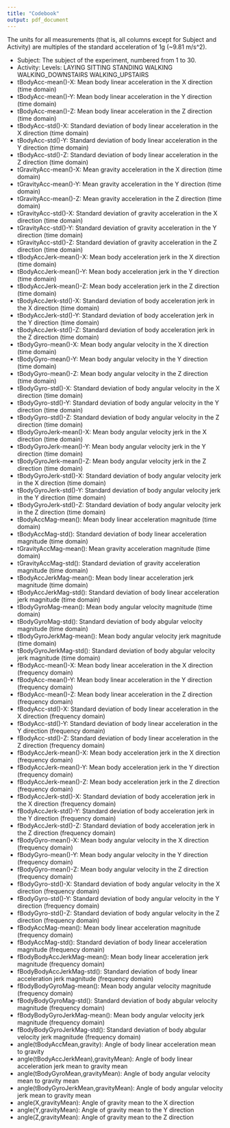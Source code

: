 ```yaml
---
title: "Codebook"
output: pdf_document
---
```


The units for all measurements (that is, all columns except for Subject and Activity) are multiples of the standard acceleration of 1g (~9.81 m/s^2).

* Subject:  The subject of the experiment, numbered from 1 to 30.
* Activity: Levels: LAYING SITTING STANDING WALKING WALKING_DOWNSTAIRS WALKING_UPSTAIRS
* tBodyAcc-mean()-X:  Mean body linear acceleration in the X direction (time domain)
* tBodyAcc-mean()-Y:  Mean body linear acceleration in the Y direction (time domain)
* tBodyAcc-mean()-Z:  Mean body linear acceleration in the Z direction (time domain)
* tBodyAcc-std()-X: Standard deviation of body linear acceleration in the X direction (time domain)
* tBodyAcc-std()-Y: Standard deviation of body linear acceleration in the Y direction (time domain)
* tBodyAcc-std()-Z: Standard deviation of body linear acceleration in the Z direction (time domain)
* tGravityAcc-mean()-X:  Mean gravity acceleration in the X direction (time domain)
* tGravityAcc-mean()-Y:  Mean gravity acceleration in the Y direction (time domain)
* tGravityAcc-mean()-Z:  Mean gravity acceleration in the Z direction (time domain)
* tGravityAcc-std()-X: Standard deviation of gravity acceleration in the X direction (time domain)
* tGravityAcc-std()-Y: Standard deviation of gravity acceleration in the Y direction (time domain)
* tGravityAcc-std()-Z: Standard deviation of gravity acceleration in the Z direction (time domain)
* tBodyAccJerk-mean()-X:  Mean body acceleration jerk in the X direction (time domain)
* tBodyAccJerk-mean()-Y:  Mean body acceleration jerk in the Y direction (time domain)
* tBodyAccJerk-mean()-Z:  Mean body acceleration jerk in the Z direction (time domain)
* tBodyAccJerk-std()-X: Standard deviation of body acceleration jerk in the X direction (time domain)
* tBodyAccJerk-std()-Y: Standard deviation of body acceleration jerk in the Y direction (time domain)
* tBodyAccJerk-std()-Z: Standard deviation of body acceleration jerk in the Z direction (time domain)
* tBodyGyro-mean()-X:  Mean body angular velocity in the X direction (time domain)
* tBodyGyro-mean()-Y:  Mean body angular velocity in the Y direction (time domain)
* tBodyGyro-mean()-Z:  Mean body angular velocity in the Z direction (time domain)
* tBodyGyro-std()-X: Standard deviation of body angular velocity in the X direction (time domain)
* tBodyGyro-std()-Y: Standard deviation of body angular velocity in the Y direction (time domain)
* tBodyGyro-std()-Z: Standard deviation of body angular velocity in the Z direction (time domain)
* tBodyGyroJerk-mean()-X:  Mean body angular velocity jerk in the X direction (time domain)
* tBodyGyroJerk-mean()-Y:  Mean body angular velocity jerk in the Y direction (time domain)
* tBodyGyroJerk-mean()-Z:  Mean body angular velocity jerk in the Z direction (time domain)
* tBodyGyroJerk-std()-X: Standard deviation of body angular velocity jerk in the X direction (time domain)
* tBodyGyroJerk-std()-Y: Standard deviation of body angular velocity jerk in the Y direction (time domain)
* tBodyGyroJerk-std()-Z: Standard deviation of body angular velocity jerk in the Z direction (time domain)
* tBodyAccMag-mean(): Mean body linear acceleration magnitude (time domain)
* tBodyAccMag-std():  Standard deviation of body linear acceleration magnitude (time domain)
* tGravityAccMag-mean(): Mean gravity acceleration magnitude (time domain)
* tGravityAccMag-std():  Standard deviation of gravity acceleration magnitude (time domain)
* tBodyAccJerkMag-mean(): Mean body linear acceleration jerk magnitude (time domain)
* tBodyAccJerkMag-std():  Standard deviation of body linear acceleration jerk magnitude (time domain)
* tBodyGyroMag-mean(): Mean body angular velocity magnitude (time domain)
* tBodyGyroMag-std():  Standard deviation of body abgular velocity magnitude (time domain)
* tBodyGyroJerkMag-mean(): Mean body angular velocity jerk magnitude (time domain)
* tBodyGyroJerkMag-std():  Standard deviation of body abgular velocity jerk magnitude (time domain)
* fBodyAcc-mean()-X:  Mean body linear acceleration in the X direction (frequency domain)
* fBodyAcc-mean()-Y:  Mean body linear acceleration in the Y direction (frequency domain)
* fBodyAcc-mean()-Z:  Mean body linear acceleration in the Z direction (frequency domain)
* fBodyAcc-std()-X: Standard deviation of body linear acceleration in the X direction (frequency domain)
* fBodyAcc-std()-Y: Standard deviation of body linear acceleration in the Y direction (frequency domain)
* fBodyAcc-std()-Z: Standard deviation of body linear acceleration in the Z direction (frequency domain)
* fBodyAccJerk-mean()-X:  Mean body acceleration jerk in the X direction (frequency domain)
* fBodyAccJerk-mean()-Y:  Mean body acceleration jerk in the Y direction (frequency domain)
* fBodyAccJerk-mean()-Z:  Mean body acceleration jerk in the Z direction (frequency domain)
* fBodyAccJerk-std()-X: Standard deviation of body acceleration jerk in the X direction (frequency domain)
* fBodyAccJerk-std()-Y: Standard deviation of body acceleration jerk in the Y direction (frequency domain)
* fBodyAccJerk-std()-Z: Standard deviation of body acceleration jerk in the Z direction (frequency domain)
* fBodyGyro-mean()-X:  Mean body angular velocity in the X direction (frequency domain)
* fBodyGyro-mean()-Y:  Mean body angular velocity in the Y direction (frequency domain)
* fBodyGyro-mean()-Z:  Mean body angular velocity in the Z direction (frequency domain)
* fBodyGyro-std()-X: Standard deviation of body angular velocity in the X direction (frequency domain)
* fBodyGyro-std()-Y: Standard deviation of body angular velocity in the Y direction (frequency domain)
* fBodyGyro-std()-Z: Standard deviation of body angular velocity in the Z direction (frequency domain)
* fBodyAccMag-mean(): Mean body linear acceleration magnitude (frequency domain)
* fBodyAccMag-std():  Standard deviation of body linear acceleration magnitude (frequency domain)
* fBodyBodyAccJerkMag-mean(): Mean body linear acceleration jerk magnitude (frequency domain)
* fBodyBodyAccJerkMag-std():  Standard deviation of body linear acceleration jerk magnitude (frequency domain)
* fBodyBodyGyroMag-mean(): Mean body angular velocity magnitude (frequency domain)
* fBodyBodyGyroMag-std():  Standard deviation of body abgular velocity magnitude (frequency domain)
* fBodyBodyGyroJerkMag-mean(): Mean body angular velocity jerk magnitude (frequency domain)
* fBodyBodyGyroJerkMag-std():  Standard deviation of body abgular velocity jerk magnitude (frequency domain)
* angle(tBodyAccMean,gravity):  Angle of body linear acceleration mean to gravity
* angle(tBodyAccJerkMean),gravityMean): Angle of body linear acceleration jerk mean to gravity mean
* angle(tBodyGyroMean,gravityMean): Angle of body angular velocity mean to gravity mean
* angle(tBodyGyroJerkMean,gravityMean): Angle of body angular velocity jerk mean to gravity mean
* angle(X,gravityMean): Angle of gravity mean to the X direction
* angle(Y,gravityMean): Angle of gravity mean to the Y direction
* angle(Z,gravityMean): Angle of gravity mean to the Z direction

